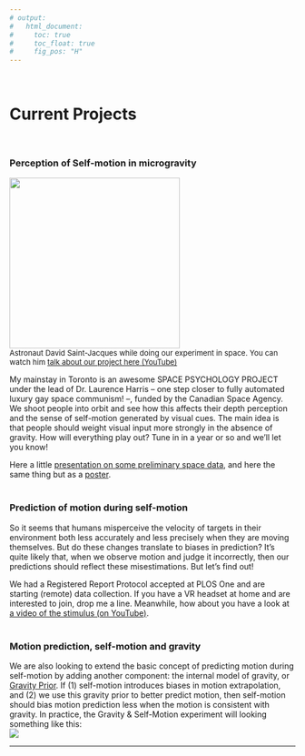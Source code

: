 ---
# output:
#   html_document:
#     toc: true
#     toc_float: true
#     fig_pos: "H"
---
<br>

# Current Projects
<br>

### Perception of Self-motion in microgravity
<img src="images/Astronauts.png" width="300px">
<br>
<font size="2"> Astronaut David Saint-Jacques while doing our experiment in space. You can watch him [talk about our project here (YouTube)](https://www.youtube.com/watch?v=v8uW3xXy1No&ab_channel=CanadianSpaceAgency)</font><br>

My mainstay in Toronto is an awesome SPACE PSYCHOLOGY PROJECT under the lead of Dr. Laurence Harris – one step closer to fully automated luxury gay space communism! –, funded by the Canadian Space Agency. We shoot people into orbit and see how this affects their depth perception and the sense of self-motion generated by visual cues. The main idea is that people should weight visual input more strongly in the absence of gravity. How will everything play out? Tune in in a year or so and we'll let you know!

Here a little [presentation on some preliminary space data](https://www.youtube.com/watch?v=buRjROWz7ds&ab_channel=Bj%C3%B6rnJ%C3%B6rges), and here the same thing but as a [poster](https://twitter.com/b_jorges/status/1298470474742079488).
<br>
<br>


### Prediction of motion during self-motion

So it seems that humans misperceive the velocity of targets in their environment both less accurately and less precisely when they are moving themselves. But do these changes translate to biases in prediction? It's quite likely that, when we observe motion and judge it incorrectly, then our predictions should reflect these misestimations. But let's find out!

We had a Registered Report Protocol accepted at PLOS One and are starting (remote) data collection. If you have a VR headset at home and are interested to join, drop me a line. Meanwhile, how about you have a look at [a video of the stimulus (on YouTube)](https://youtu.be/f08DXernfms).
<br>
<br>


### Motion prediction, self-motion and gravity
We are also looking to extend the basic concept of predicting motion during self-motion by adding another component: the internal model of gravity, or [Gravity Prior](https://www.frontiersin.org/articles/10.3389/fnhum.2017.00203/full). If (1) self-motion introduces biases in motion extrapolation, and (2) we use this gravity prior to better predict motion, then self-motion should bias motion prediction less when the motion is consistent with gravity. In practice, the Gravity & Self-Motion experiment will looking something like this:<br>
![](https://youtu.be/Z_ZoR7jAMa0)

---